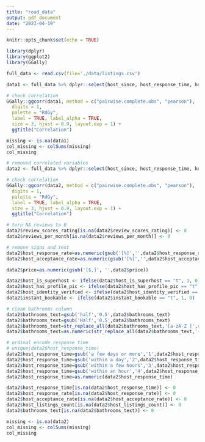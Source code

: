 ```yaml
---
title: "read_data"
output: pdf_document
date: "2023-04-19"
---
```


```r
knitr::opts_chunk$set(echo = TRUE)
```

```r
library(dplyr)
library(ggplot2)
library(GGally)
```

```r
full_data <- read.csv(file='./data/listings.csv')
```

```r
data1 <- full_data %>% dplyr::select(host_since, host_response_time, host_response_rate, host_acceptance_rate, host_is_superhost, host_listings_count, host_has_profile_pic, host_identity_verified, neighbourhood_cleansed, neighbourhood_group_cleansed, latitude, longitude, room_type, accommodates, bathrooms_text, bedrooms, beds, price, minimum_nights, availability_365, review_scores_rating, review_scores_accuracy, review_scores_cleanliness, review_scores_checkin, review_scores_communication, review_scores_location, review_scores_value, instant_bookable, reviews_per_month)
```

```r
# check correlation
GGally::ggcorr(data1, method = c("pairwise.complete.obs", "pearson"),
  digits = 1, 
  palette = "RdGy",
  label = TRUE, label_alpha = TRUE,
  size = 3, hjust = 0.9, layout.exp = 1) +
  ggtitle("Correlation")
```
```r
missing <- is.na(data1)
col_missing <- colSums(missing)
col_missing
```


```r
# removed correlated variables
data2 <- full_data %>% dplyr::select(host_since, host_response_time, host_response_rate, host_acceptance_rate, host_is_superhost, host_listings_count, host_has_profile_pic, host_identity_verified, neighbourhood_cleansed, neighbourhood_group_cleansed, latitude, longitude, room_type, bathrooms_text, accommodates, price, minimum_nights, availability_365, review_scores_rating, instant_bookable, reviews_per_month)
```

```r
# check correlation
GGally::ggcorr(data2, method = c("pairwise.complete.obs", "pearson"),
  digits = 1, 
  palette = "RdGy",
  label = TRUE, label_alpha = TRUE,
  size = 3, hjust = 0.9, layout.exp = 1) +
  ggtitle("Correlation")
```
```r
# turn NA reviews to 0
data2$review_scores_rating[is.na(data2$review_scores_rating)] <- 0
data2$reviews_per_month[is.na(data2$reviews_per_month)] <- 0

# remove signs and text
data2$host_response_rate=as.numeric(gsub('[%]','',data2$host_response_rate))/100
data2$host_acceptance_rate=as.numeric(gsub('[%]','',data2$host_acceptance_rate))/100

data2$price=as.numeric(gsub('[$,]', '',data2$price))

data2$host_is_superhost <- ifelse(data2$host_is_superhost == "t", 1, 0)
data2$host_has_profile_pic <- ifelse(data2$host_has_profile_pic == "t", 1, 0)
data2$host_identity_verified <- ifelse(data2$host_identity_verified == "t", 1, 0)
data2$instant_bookable <- ifelse(data2$instant_bookable == "t", 1, 0)

# clean bathrooms column
data2$bathrooms_text=gsub('half','0.5',data2$bathrooms_text)
data2$bathrooms_text=gsub('Half','0.5',data2$bathrooms_text)
data2$bathrooms_text=str_replace_all(data2$bathrooms_text,'[a-zA-Z ]',replacement='')
data2$bathrooms_text=as.numeric(str_replace_all(data2$bathrooms_text,'-',replacement=''))

# ordinal encode response time
# unique(data2$host_response_time)
data2$host_response_time=gsub('a few days or more','1',data2$host_response_time)
data2$host_response_time=gsub('within a day','2',data2$host_response_time)
data2$host_response_time=gsub('within a few hours','3',data2$host_response_time)
data2$host_response_time=gsub('within an hour','4',data2$host_response_time)
data2$host_response_time=as.numeric(data2$host_response_time)

data2$host_response_time[is.na(data2$host_response_time)] <- 0
data2$host_response_rate[is.na(data2$host_response_rate)] <- 0
data2$host_acceptance_rate[is.na(data2$host_acceptance_rate)] <- 0
data2$host_listings_count[is.na(data2$host_listings_count)] <- 0
data2$bathrooms_text[is.na(data2$bathrooms_text)] <- 0

```
```r
missing <- is.na(data2)
col_missing <- colSums(missing)
col_missing
```
